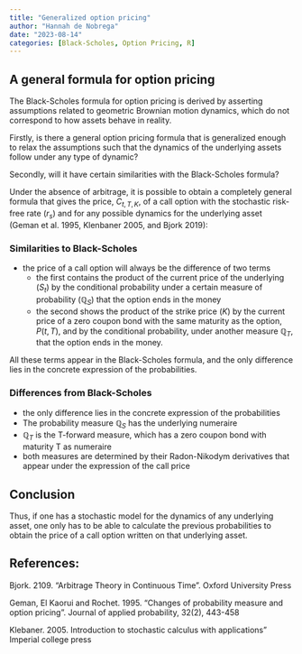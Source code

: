 ```yaml
---
title: "Generalized option pricing"
author: "Hannah de Nobrega"
date: "2023-08-14"
categories: [Black-Scholes, Option Pricing, R] 
---
```


## A general formula for option pricing

The Black-Scholes formula for option pricing is derived by asserting assumptions related to geometric Brownian motion dynamics, which do not correspond to how assets behave in reality. 

Firstly, is there a general option pricing formula that is generalized enough to relax the assumptions such that the dynamics of the underlying assets follow under any type of dynamic?

Secondly, will it have certain similarities with the Black-Scholes formula?

Under the absence of arbitrage, it is possible to obtain a completely general formula that gives the price, $C_{t,T,K}$, of a call option with the stochastic risk-free rate ($r_s$) and for any possible dynamics for the underlying asset (Geman et al. 1995, Klenbaner 2005, and Bjork 2019):


\begin{aligned}
C(t,T,K) &= S_t \mathbb{Q}_S [S_T > K | \digamma_t] - KP(t,T)\mathbb{Q}_T[S_T > K | \digamma_t] \\

\frac{d \digamma{Q}_T}{d \digamma{Q}} &= \frac{S_T}{S_0 e^{\int_{0}^{T}r_s d_S}} \\

\frac{d \digamma{Q}_T}{d \digamma{Q}} &= \frac{1}{P(0,T) e^{\int_{0}^{T}r_s d_S}} 
\end{aligned}


### Similarities to Black-Scholes

- the price of a call option will always be the difference of two terms
    - the first contains the product of the current price of the underlying ($S_t$) by the conditional probability under a certain measure of probability ($\mathbb{Q}_S$) that the option ends in the money
    - the second shows the product of the strike price ($K$) by the current price of a zero coupon bond with the same maturity as the option, $P(t,T)$, and by the conditional probability, under another measure $\mathbb{Q}_T$, that the option ends in the money.

All these terms appear in the Black-Scholes formula, and the only difference lies in the concrete expression of the probabilities.

### Differences from Black-Scholes

- the only difference lies in the concrete expression of the probabilities
- The probability measure $\mathbb{Q}_S$ has the underlying numeraire
- $\mathbb{Q}_T$ is the T-forward measure, which has a zero coupon bond with maturity T as numeraire
- both measures are determined by their Radon-Nikodym derivatives that appear under the expression of the call price

## Conclusion

Thus, if one has a stochastic model for the dynamics of any underlying asset, one only has to be able to calculate the previous probabilities to obtain the price of a call option written on that underlying asset.

## References:

Bjork. 2109. “Arbitrage Theory in Continuous Time”. Oxford University Press

Geman, El Kaorui and Rochet. 1995. “Changes of probability measure and option pricing”. Journal of applied probability, 32(2), 443-458

Klebaner. 2005. Introduction to stochastic calculus with applications” Imperial college press


